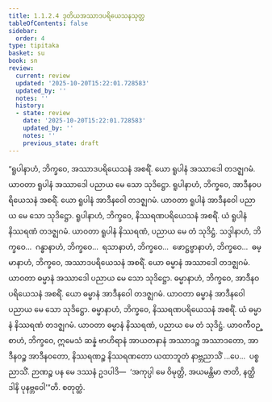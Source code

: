 ```yaml
---
title: 1.1.2.4 ဒုတိယအဿာဒပရိယေသနသုတ္တ
tableOfContents: false
sidebar:
  order: 4
type: tipitaka
basket: su
book: sn
review:
  current: review
  updated: '2025-10-20T15:22:01.728583'
  updated_by: ''
  notes: ''
  history:
  - state: review
    date: '2025-10-20T15:22:01.728583'
    updated_by: ''
    notes: ''
    previous_state: draft
---
```



<DynamicBreadcrumb />


<ReviewStatus review={frontmatter.review} showDetails={true} />

<HypothesisAnnotation frontmatter={frontmatter} />

<Division number="16" book="sn" e="ch" v="18" p="281">

<Paragraph number="39" book="sn">
“ရူပါနာဟံ, ဘိက္ခဝေ, အဿာဒပရိယေသနံ အစရိံ. ယော ရူပါနံ အဿာဒေါ တဒဇ္ဈဂမံ. ယာဝတာ ရူပါနံ အဿာဒေါ ပညာယ မေ သော သုဒိဋ္ဌော. ရူပါနာဟံ, ဘိက္ခဝေ, အာဒီနဝပရိယေသနံ အစရိံ. ယော ရူပါနံ အာဒီနဝေါ တဒဇ္ဈဂမံ. ယာဝတာ ရူပါနံ အာဒီနဝေါ ပညာယ မေ သော သုဒိဋ္ဌော. ရူပါနာဟံ, ဘိက္ခဝေ, နိဿရဏပရိယေသနံ အစရိံ. ယံ ရူပါနံ နိဿရဏံ တဒဇ္ဈဂမံ. ယာဝတာ ရူပါနံ နိဿရဏံ, ပညာယ မေ တံ သုဒိဋ္ဌံ. သဒ္ဒါနာဟံ, ဘိက္ခဝေ…  ဂန္ဓာနာဟံ, ဘိက္ခဝေ…  ရသာနာဟံ, ဘိက္ခဝေ…  ဖောဋ္ဌဗ္ဗာနာဟံ, ဘိက္ခဝေ…  ဓမ္မာနာဟံ, ဘိက္ခဝေ, အဿာဒပရိယေသနံ အစရိံ. ယော ဓမ္မာနံ အဿာဒေါ တဒဇ္ဈဂမံ. ယာဝတာ ဓမ္မာနံ အဿာဒေါ ပညာယ မေ သော သုဒိဋ္ဌော. ဓမ္မာနာဟံ, ဘိက္ခဝေ, အာဒီနဝပရိယေသနံ အစရိံ. ယော ဓမ္မာနံ အာဒီနဝေါ တဒဇ္ဈဂမံ. ယာဝတာ ဓမ္မာနံ အာဒီနဝေါ ပညာယ မေ သော သုဒိဋ္ဌော. ဓမ္မာနာဟံ, ဘိက္ခဝေ, နိဿရဏပရိယေသနံ အစရိံ. ယံ ဓမ္မာနံ နိဿရဏံ တဒဇ္ဈဂမံ. ယာဝတာ ဓမ္မာနံ နိဿရဏံ, ပညာယ မေ တံ သုဒိဋ္ဌံ.
</Paragraph>

<Paragraph number="40" book="sn">
ယာဝကီဝဉ္စာဟံ, ဘိက္ခဝေ, ဣမေသံ ဆန္နံ ဗာဟိရာနံ အာယတနာနံ အဿာဒဉ္စ အဿာဒတော, အာဒီနဝဉ္စ အာဒီနဝတော, နိဿရဏဉ္စ နိဿရဏတော ယထာဘူတံ နာဗ္ဘညာသိံ …ပေ…  ပစ္စညာသိံ. ဉာဏဉ္စ ပန မေ ဒဿနံ ဥဒပါဒိ—  ‘အကုပ္ပါ မေ ဝိမုတ္တိ, အယမန္တိမာ ဇာတိ, နတ္ထိ ဒါနိ ပုနဗ္ဘဝေါ’”တိ.

</Paragraph>
</Division>

<Paragraph number="41" type="center" book="sn">
စတုတ္ထံ.
</Paragraph>